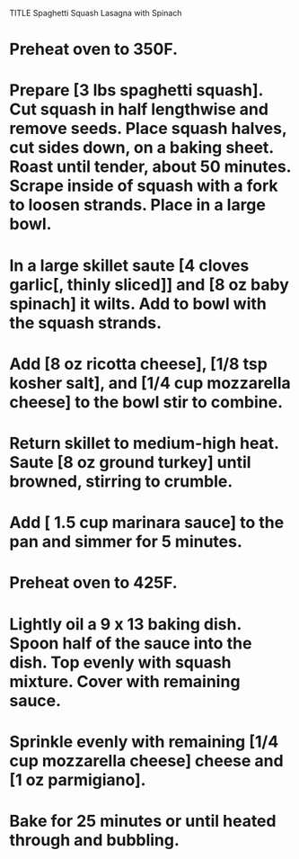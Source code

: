 TITLE Spaghetti Squash Lasagna with Spinach

# Preheat oven to 350F.

# Prepare [3 lbs spaghetti squash]. Cut squash in half lengthwise and remove seeds. Place squash halves, cut sides down, on a baking sheet. Roast until tender, about 50 minutes. Scrape inside of squash with a fork to loosen strands. Place in a large bowl. 

# In a large skillet saute [4 cloves garlic[, thinly sliced]] and [8 oz baby spinach] it wilts. Add to bowl with the squash strands. 

# Add [8 oz ricotta cheese], [1/8 tsp kosher salt], and [1/4 cup mozzarella cheese] to the bowl stir to combine.

# Return skillet to medium-high heat. Saute [8 oz ground turkey] until browned, stirring to crumble.

# Add [ 1.5 cup marinara sauce] to the pan and simmer for 5 minutes.

# Preheat oven to 425F.

# Lightly oil a 9 x 13 baking dish. Spoon half of the sauce into the dish. Top evenly with squash mixture. Cover with remaining sauce.

# Sprinkle evenly with remaining [1/4 cup mozzarella cheese] cheese and [1 oz parmigiano]. 

# Bake for 25 minutes or until heated through and bubbling.
